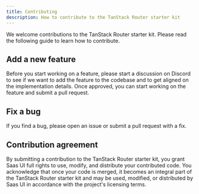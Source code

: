 ```yaml
---
title: Contributing
description: How to contribute to the TanStack Router starter kit
---
```


We welcome contributions to the TanStack Router starter kit. Please read the following guide to learn how to contribute.

## Add a new feature

Before you start working on a feature, please start a discussion on Discord to see if we want to add the feature to the codebase
and to get aligned on the implementation details.
Once approved, you can start working on the feature and submit a pull request.

## Fix a bug

If you find a bug, please open an issue or submit a pull request with a fix.

## Contribution agreement

By submitting a contribution to the TanStack Router starter kit, you grant Saas UI full rights to use, modify, and distribute your contributed code.
You acknowledge that once your code is merged, it becomes an integral part of the TanStack Router starter kit and may be used, modified, or distributed by Saas UI in accordance with the project's licensing terms.
